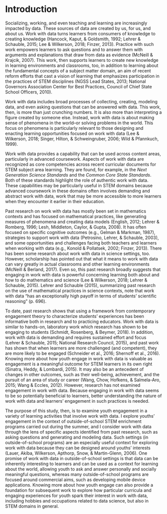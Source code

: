 # Introduction {#intro-placemarker}

Socializing, working, and even teaching and learning are increasingly impacted by data. These sources of data are created by us, for us, and about us. Work with data turns learners from consumers of knowledge to creating knowledge (Hancock, Kaput, & Goldsmith, 1992; Lehrer & Schauble, 2015; Lee & Wilkerson, 2018; Finzer, 2013). Practice with such work empowers learners to ask questions and to answer them with arguments and explanations that draw from data as evidence (McNeill & Krajcik, 2007). This work, then supports learners to create new knowledge in learning environments and classrooms, too, in addition to learning about the fundamental concepts of a subject matter domain, an aim of recent reform efforts that cast a vision of learning that emphasizes participation in the practices of STEM disciplines (NGSS Lead States, 2013; National Governors Association Center for Best Practices, Council of Chief State School Officers, 2010).

Work with data includes broad processes of collecting, creating, modeling data, and even asking questions that can be answered with data. This work, then, is more than just crunching numbers. It is also more than interpreting a figure created by someone else. Instead, work with data is about making sense of phenomena in the world--or solving problems in the world. This focus on phenomena is particularly relevant to those designing and enacting learning opportunities focused on work with data (Lee & Wilkerson, 2018; Singer, Hilton, & Schweingruber, 2006; Wild & Pfannkuch, 1999). 

Work with data provides a capability that can be used across content areas, particularly in advanced coursework. Aspects of work with data are recognized as core competencies across recent curricular documents for STEM subject area learning. They are found, for example, in the *Next Generation Science Standards* and the *Common Core State Standards*. Both of these standards highlight the role of authentic work with data. These capabilities may be particularly useful in STEM domains because advanced coursework in these domains often involves demanding and abstract work with data, work that may be more accessible to more learners when they encounter it earlier in their education.

Past research on work with data has mostly been set in mathematics contexts and has focused on mathematical practices, like generating measures of phenomena and creating data models (English, 2012; Lehrer & Romberg, 1996; Lesh, Middleton, Caylor, & Gupta, 2008). It has often focused on specific cognitive outcomes (e.g., Gelman & Markman, 1987), strategies to support work with data (Petrosino, Lehrer, & Schauble, 2003), and some opportunities and challenges facing both teachers and learners when working with data (e.g., Konold & Pollatsek, 2002; Finzer, 2013). There has been some research about work with data in science settings, too. However, scholarship has pointed out that what it means to work with data can vary greatly in actual classrooms and other learning environments (McNeill & Berland, 2017). Even so, this past research broadly suggests that engaging in work with data is powerful concerning learning both about and how to do mathematics and science (Lee & Wilkerson, 2018; Lehrer & Schauble, 2015). Lehrer and Schauble (2015), summarizing past research on the use of mathematical practices in science contexts, note that work with data “has an exceptionally high payoff in terms of students’ scientific reasoning” (p. 696).

To date, past research shows that using a framework from contemporary engagement theory to characterize students’ experiences has been informative both in research and to practicing educators. Work with data is similar to hands-on, laboratory work which research has shown to be engaging to students (Schmidt, Rosenberg, & Beymer, 2018). In addition, work with data is demanding and requires sustained effort and focus (Lehrer & Schauble, 2015; National Research Council, 2015), and past work has shown that when learners are more challenged (and competent), they are more likely to be engaged (Schneider et al., 2016; Shernoff et al., 2016). Knowing more about how youth engage in work with data is valuable as engagement is a meaningful outcome for STEM learners in its own right (Sinatra, Heddy, & Lombardi, 2015). It may also be an antecedent of changes in other outcomes, such as their well-being, achievement, and the pursuit of an area of study or career (Wang, Chow, Hofkens, & Salmela-Aro, 2015; Wang & Eccles, 2012). However, research has not examined engagement in work with data. Because engaging in work with data seems to be so potentially beneficial to learners, better understanding the nature of work with data and learners' engagement in such practices is needed. 

The purpose of this study, then, is to examine youth engagement in a variety of learning activities that involve work with data. I explore youths' engagement in the context of outside-of-school STEM enrichment programs carried out during the summer, and I consider work with data through the lens of specific aspects identified from past research, such as asking questions and generating and modeling data. Such settings (in outside-of-school programs) are an especially useful context for exploring work with data because they can be designed around youths' interests (Lauer, Akiba, Wilkerson, Apthorp, Snow, & Martin-Glenn, 2006). One promise of work with data in outside-of-school settings is that data can be inherently interesting to learners and can be used as a context for learning about the world, allowing youth to ask and answer personally and socially meaningful questions, whereas many outside-of-school programs are focused around commercial aims, such as developing mobile device applications. Knowing more about how youth engage can also provide a foundation for subsequent work to explore how particular curricula and engaging experiences for youth spark their interest in work with data, including hobbies and occupations related to data science, but also in STEM domains in general. 
